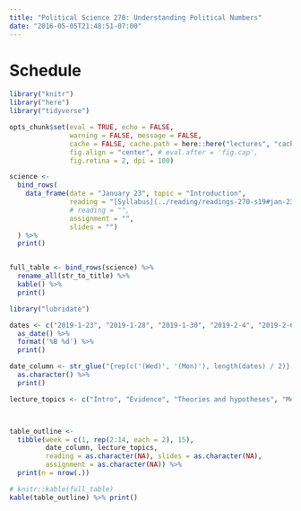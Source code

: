 ```yaml
---
title: "Political Science 270: Understanding Political Numbers"
date: "2016-05-05T21:48:51-07:00"
---
```


# Schedule

```r
library("knitr")
library("here")
library("tidyverse")

opts_chunk$set(eval = TRUE, echo = FALSE, 
               warning = FALSE, message = FALSE, 
               cache = FALSE, cache.path = here::here("lectures", "cache", "01-"), 
               fig.align = "center", # eval.after = 'fig.cap', 
               fig.retina = 2, dpi = 100)
```


```r
science <- 
  bind_rows(
    data_frame(date = "January 23", topic = "Introduction",
               reading = "[Syllabus](../reading/readings-270-s19#jan-23)",
               # reading = "",
               assignment = "",
               slides = "")
  ) %>%
  print()


full_table <- bind_rows(science) %>%
  rename_all(str_to_title) %>%
  kable() %>%
  print()
```

```r
library("lubridate")

dates <- c("2019-1-23", "2019-1-28", "2019-1-30", "2019-2-4", "2019-2-6", "2019-2-11", "2019-2-13", "2019-2-18", "2019-2-20", "2019-2-25", "2019-2-27", "2019-3-4", "2019-3-6", "2019-3-11", "2019-3-13", "2019-3-25", "2019-3-27", "2019-4-1", "2019-4-3", "2019-4-8", "2019-4-10", "2019-4-15", "2019-4-17", "2019-4-22", "2019-4-24", "2019-4-29", "2019-5-1", "2019-5-6") %>%
  as_date() %>%
  format('%B %d') %>%
  print()

date_column <- str_glue("{rep(c('(Wed)', '(Mon)'), length(dates) / 2)} {dates}") %>%
  as.character() %>%
  print()

lecture_topics <- c("Intro", "Evidence", "Theories and hypotheses", "Measurement and causality", "Data", "Graphics", "Graphics in R", "Averages, expectations, aggregation", "Variation and randomness", 'Relationships as "conditional expectations"', "Linear regression", "Statistical significance", "Unpacking regression", "Multiple regression", "Finding and cleaning data", '"Dummies": Indicators and interactions', "Nonlinear relationships", "Evaluating public policy", "Experiments and interventions", '"Big Data"', "Elections and campaigns", "Writing a paper", "Data and the judiciary", "Election forecasting", "Big problems in social science", "Fixing(?) those problems", "Final presentations", "Final paper due")



table_outline <- 
  tibble(week = c(1, rep(2:14, each = 2), 15), 
         date_column, lecture_topics, 
         reading = as.character(NA), slides = as.character(NA), 
         assignment = as.character(NA)) %>% 
  print(n = nrow(.))


```


```r
# knitr::kable(full_table)
kable(table_outline) %>% print()

```